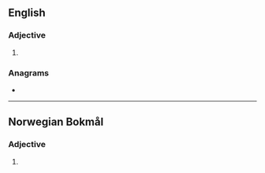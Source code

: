 ==English==

===Adjective===
{{head|en|adjective superlative form}}

# {{en-superlative of|mild}}

===Anagrams===
* {{anagrams|en|a=deilmst|MIDlets|mistled}}

----

==Norwegian Bokmål==

===Adjective===
{{head|nb|adjective superlative form}}

# {{form of|indefinite superlative|mild|lang=nb}}